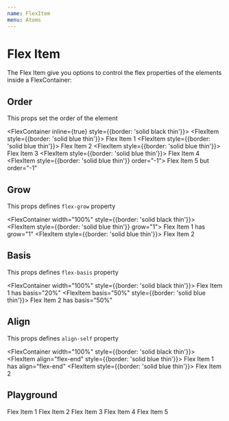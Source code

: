 ```yaml
---
name: FlexItem
menu: Atoms
---
```




# Flex Item
The Flex Item give you options to control the flex properties of the elements inside a FlexContainer:


## Order
This props set the order of the element

<FlexContainer inline={true} style={{border: 'solid black thin'}}>
  <FlexItem style={{border: 'solid blue thin'}}>
    Flex Item 1
  </FlexItem>
  <FlexItem style={{border: 'solid blue thin'}}>
    Flex Item 2
  </FlexItem>
  <FlexItem style={{border: 'solid blue thin'}}>
    Flex Item 3
  </FlexItem>
  <FlexItem style={{border: 'solid blue thin'}}>
    Flex Item 4
  </FlexItem>
  <FlexItem style={{border: 'solid blue thin'}} order="-1">
    Flex Item 5 but order="-1"
  </FlexItem>
</FlexContainer>

## Grow
This props defines `flex-grow` property

<FlexContainer width="100%" style={{border: 'solid black thin'}}>
  <FlexItem style={{border: 'solid blue thin'}} grow="1">
    Flex Item 1 has grow="1"
  </FlexItem>
  <FlexItem style={{border: 'solid blue thin'}}>
    Flex Item 2
  </FlexItem>
</FlexContainer>

## Basis
This props defines `flex-basis` property

<FlexContainer width="100%" style={{border: 'solid black thin'}}>
  <FlexItem basis="20%" grow="1">
    Flex Item 1 has basis="20%"
  </FlexItem>
  <FlexItem basis="50%" style={{border: 'solid blue thin'}}>
    Flex Item 2 has basis="50%"
  </FlexItem>
</FlexContainer>

## Align
This props defines `align-self` property

<FlexContainer width="100%" style={{border: 'solid black thin'}}>
  <FlexItem align="flex-end" style={{border: 'solid blue thin'}}>
    Flex Item 1 has align="flex-end"
  </FlexItem>
  <FlexItem  style={{border: 'solid blue thin'}}>
    Flex Item 2
  </FlexItem>
</FlexContainer>

## Playground
<Playground>
  <FlexContainer>
    <FlexItem
      width="100%"
      height="100px"
      order="0"
      grow="1"
      shrink="1"
      basis="75%"
      align="flex-start">
      Flex Item 1
    </FlexItem>
    <FlexItem>
      Flex Item 2
    </FlexItem>
    <FlexItem>
      Flex Item 3
    </FlexItem>
    <FlexItem>
      Flex Item 4
    </FlexItem>
    <FlexItem>
      Flex Item 5
    </FlexItem>
  </FlexContainer>
</Playground>

